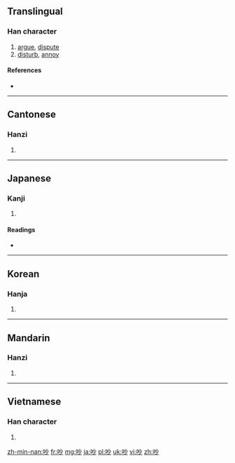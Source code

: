==Translingual==

===Han character===
{{Han char|rn=30|rad=口|as=04|sn=7|four=6902<sub>0</sub>|canj=口火竹 (RFH)|ids=⿰[[口]][[少]]}}

# [[argue]], [[dispute]]
# [[disturb]], [[annoy]]

====References====
* {{Han ref|kx=0179.080|dkj=03368|dj=0397.020|hdz=10588.080|uh=5435|ud=21557|bh=A76E|bd=42862}}

----

==Cantonese==

===Hanzi===
{{yue-hanzi|jyut=|y=chaau2}}

# {{defn|lang=yue|sort=口04}}

----

==Japanese==

===Kanji===
{{ja-kanji|grade=|rs=口04}}

# {{defn|lang=ja|sort=口04}}

====Readings====
* {{ja-readings|on=[[びょう]] (byō), [[みょう]] (myō), [[そう]] (sō), [[っよう]] (syō)|kun=[[さえずる]] (saezuru), [[こえ]] (koe)}}

----

==Korean==

===Hanja===
{{ko-hanja|hangeul=[[묘]], [[초]]|rv=myo, cho|mr=myo, ch'o}}

# {{defn|lang=ko|sort=口04}}

----

==Mandarin==

===Hanzi===
{{cmn-hanzi|pin=[[chǎo]] ([[chao3]])|wg=ch'ao<sup>3</sup>}}

# {{defn|lang=cmn|sort=口04}}

----

==Vietnamese==

===Han character===
{{vi-hantu|[[sảo]], [[thểu]], [[sao]]|rs=口04}}

# {{defn|lang=vi|sort=口04}}

[[zh-min-nan:吵]]
[[fr:吵]]
[[mg:吵]]
[[ja:吵]]
[[pl:吵]]
[[uk:吵]]
[[vi:吵]]
[[zh:吵]]